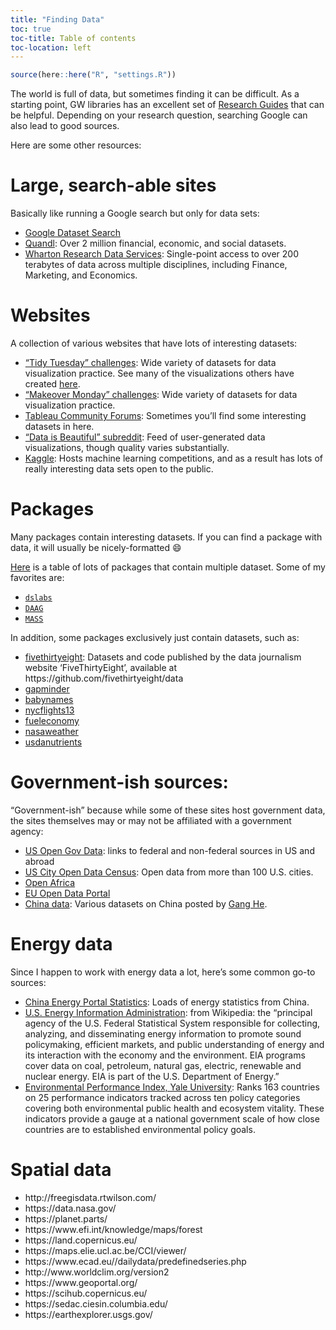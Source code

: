 ```yaml
---
title: "Finding Data"
toc: true
toc-title: Table of contents
toc-location: left
---
```


```r
source(here::here("R", "settings.R"))
```

The world is full of data, but sometimes finding it can be difficult. As a starting point, GW libraries has an excellent set of [Research Guides](https://libguides.gwu.edu/) that can be helpful. Depending on your research question, searching Google can also lead to good sources.

Here are some other resources:

# Large, search-able sites

Basically like running a Google search but only for data sets:

- [Google Dataset Search](https://datasetsearch.research.google.com/)
- [Quandl](https://www.quandl.com/): Over 2 million financial, economic, and social datasets.
- [Wharton Research Data Services](https://wrds-www.wharton.upenn.edu/): Single-point access to over 200 terabytes of data across multiple disciplines, including Finance, Marketing, and Economics.

# Websites

A collection of various websites that have lots of interesting datasets:

- ["Tidy Tuesday" challenges](https://github.com/rfordatascience/tidytuesday): Wide variety of datasets for data visualization practice. See many of the visualizations others have created [here](https://nsgrantham.shinyapps.io/tidytuesdayrocks/).
- ["Makeover Monday" challenges](http://www.makeovermonday.co.uk/data/): Wide variety of datasets for data visualization practice.
- [Tableau Community Forums](https://community.tableau.com/docs/DOC-10635): Sometimes you'll find some interesting datasets in here.
- ["Data is Beautiful" subreddit](https://www.reddit.com/r/dataisbeautiful/): Feed of user-generated data visualizations, though quality varies substantially.
- [Kaggle](https://www.kaggle.com/datasets): Hosts machine learning competitions, and as a result has lots of really interesting data sets open to the public.

# Packages

Many packages contain interesting datasets. If you can find a package with data, it will usually be nicely-formatted 😄

[Here](https://vincentarelbundock.github.io/Rdatasets/datasets.html) is a table of lots of packages that contain multiple dataset. Some of my favorites are:

- [`dslabs`](https://github.com/rafalab/dslabs)
- [`DAAG`](https://cran.r-project.org/web/packages/DAAG/index.html)
- [`MASS`](https://cran.r-project.org/web/packages/MASS/index.html)

In addition, some packages exclusively just contain datasets, such as:

- [fivethirtyeight](https://www.rdocumentation.org/packages/fivethirtyeight/versions/0.5.0): Datasets and code published by the data journalism website 'FiveThirtyEight', available at https://github.com/fivethirtyeight/data
- [gapminder](https://www.rdocumentation.org/packages/gapminder/)
- [babynames](https://github.com/hadley/babynames)
- [nycflights13](https://github.com/hadley/nycflights13)
- [fueleconomy](https://github.com/hadley/fueleconomy)
- [nasaweather](https://github.com/hadley/nasaweather)
- [usdanutrients](https://github.com/hadley/usdanutrients)

# Government-ish sources:

"Government-ish" because while some of these sites host government data, the sites themselves may or may not be affiliated with a government agency:

- [US Open Gov Data](https://www.data.gov/open-gov/): links to federal and non-federal sources in US and abroad
- [US City Open Data Census](http://us-city.census.okfn.org/): Open data from more than 100 U.S. cities.
- [Open Africa](https://africaopendata.org/)
- [EU Open Data Portal](https://data.europa.eu/euodp/en/home)
- [China data](https://www.ganghe.net/research/data): Various datasets on China posted by [Gang He](https://www.ganghe.net/).

# Energy data

Since I happen to work with energy data a lot, here's some common go-to sources:

- [China Energy Portal Statistics](https://chinaenergyportal.org/en/category/stats/): Loads of energy statistics from China.
- [U.S. Energy Information Administration](https://www.eia.gov/): from Wikipedia: the "principal agency of the U.S. Federal Statistical System responsible for collecting, analyzing, and disseminating energy information to promote sound policymaking, efficient markets, and public understanding of energy and its interaction with the economy and the environment. EIA programs cover data on coal, petroleum, natural gas, electric, renewable and nuclear energy. EIA is part of the U.S. Department of Energy."
- [Environmental Performance Index, Yale University](https://epi.envirocenter.yale.edu/): Ranks 163 countries on 25 performance indicators tracked across ten policy categories covering both environmental public health and ecosystem vitality. These indicators provide a gauge at a national government scale of how close countries are to established environmental policy goals.

# Spatial data

- http://freegisdata.rtwilson.com/
- https://data.nasa.gov/
- https://planet.parts/
- https://www.efi.int/knowledge/maps/forest
- https://land.copernicus.eu/
- https://maps.elie.ucl.ac.be/CCI/viewer/
- https://www.ecad.eu//dailydata/predefinedseries.php
- http://www.worldclim.org/version2
- https://www.geoportal.org/
- https://scihub.copernicus.eu/
- https://sedac.ciesin.columbia.edu/
- https://earthexplorer.usgs.gov/
